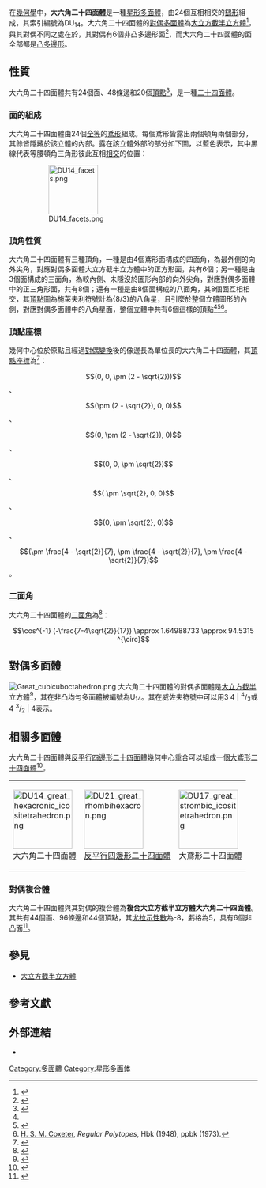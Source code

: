 {{Polyhedronbox
| name = 大六角二十四面體
| polyhedron = 大六角二十四面體
| imagename = DU14_great_hexacronic_icositetrahedron.png
| rotating = DU14_great_hexacronic_icositetrahedron.png
| rinfo = 大六角二十四面體
| Type = 星形多面體
| Face = 24
| Edge = 48
| Vertice = 20
| Genu = 3
| Face_type = 24個[[鳶形|鳶形]]<br/>[[File:DU14_facets.png|80px]]
| Vertice_type = 
| Vertice_configuration = 兩種[[頂點_(幾何)|頂點]]<br/>{{nowrap|3個[[鳶形|鳶形]]的公共頂點}}<br/>{{nowrap|4個鳶形的公共頂點}}
| Schläfli = 
| Wythoff = 
| Symmetry_group = O<sub>h</sub>, [4,3], *432
| Index_references = DU<sub>14</sub>
| Rotation_group = 
| Properties = 等面、非凸
| dual_image = Great_cubicuboctahedron.png
}}
在[[幾何學|幾何學]]中，'''大六角二十四面體'''是一種[[星形多面體|星形多面體]]，由24個互相相交的[[鷂形|鷂形]]組成，其索引編號為DU<sub>14</sub>。大六角二十四面體的[[對偶多面體|對偶多面體]]為[[大立方截半立方體|大立方截半立方體]]<ref>{{Cite web | url = https://archive.lib.msu.edu/crcmath/math/math/g/g275.htm | author = Eric W. Weisstein | title = Great Hexacronic Icositetrahedron is The Dual of the Great Cubicuboctahedron | publisher = [[密西根州立大學|密西根州立大學]][[圖書館|圖書館]] | archiveurl = https://web.archive.org/web/20140711085213/http://archive.lib.msu.edu/crcmath/math/math/g/g275.htm | archivedate = 2014-07-11 | access-date = 2016-09-01 | dead-url = no }}</ref>，與其對偶不同之處在於，其對偶有6個非凸多邊形面<ref>{{Cite web | url = http://bulatov.org/polyhedra/uniform/u19.html | title = great cubicuboctahedron, dual of great hexacronic icositetrahedron | publisher = bulatov.org | archiveurl = https://web.archive.org/web/20160326145638/http://bulatov.org/polyhedra/uniform/u19.html | archivedate = 2016-03-26 | access-date = 2016-09-01 | dead-url = no }}</ref>，而大六角二十四面體的面全部都是[[凸多邊形|凸多邊形]]。

== 性質 ==
大六角二十四面體共有24個面、48條邊和20個[[頂點_(幾何)|頂點]]<ref name="bulatov data">{{Cite web | url = http://bulatov.org/polyhedra/dual/ud19.html | title = great hexacronic icositetrahedron | archiveurl = https://web.archive.org/web/20160328043120/http://bulatov.org/polyhedra/dual/ud19.html | archivedate = 2016-03-28 | publisher = bulatov.org | access-date = 2016-09-01 | dead-url = no }}</ref>，是一種[[二十四面體|二十四面體]]。

=== 面的組成 ===
大六角二十四面體由24個[[全等|全等]]的[[鳶形|鳶形]]組成。每個鳶形皆露出兩個頓角兩個部分，其餘皆隱藏於該立體的內部。露在該立體外部的部分如下圖，以藍色表示，其中黑線代表等腰頓角三角形彼此互相[[相交|相交]]的位置：
:[[File:DU14_facets.png|100px]]

=== 頂角性質 ===
大六角二十四面體有三種頂角，一種是由4個鳶形面構成的四面角，為最外側的向外尖角，對應對偶多面體大立方截半立方體中的正方形面，共有6個；另一種是由3個面構成的三面角，為較內側、未隱沒於圖形內部的向外尖角，對應對偶多面體中的正三角形面，共有8個；還有一種是由8個面構成的八面角，其8個面互相相交，其[[頂點圖|頂點圖]]為施萊夫利符號計為{8/3}的八角星，且引麼於整個立體圖形的內側，對應對偶多面體中的八角星面，整個立體中共有6個這樣的頂點<ref name="bulatov data"/><ref name="dmccooey_info">{{Cite web | url = http://dmccooey.com/polyhedra/GreatCubicuboctahedron.html | title = Self-Intersecting Quasi-Quasi-Regular Polyhedra: Great Cubicuboctahedron | publisher = dmccooey.com | archiveurl = https://web.archive.org/web/20160324084419/http://dmccooey.com/polyhedra/GreatCubicuboctahedron.html | archivedate = 2016-03-24 | access-date = 2017-06-28 | dead-url = no }}</ref><ref>[[哈罗德·斯科特·麦克唐纳·考克斯特|H. S. M. Coxeter]], ''Regular Polytopes'', Hbk (1948), ppbk (1973).</ref>。

=== 頂點座標 ===
幾何中心位於原點且經過[[對偶|對偶變換]]後的像邊長為單位長的大六角二十四面體，其[[頂點_(幾何)|頂點]][[座標|座標]]為<ref name="dmccooeydata">{{Cite web | url = http://dmccooey.com/polyhedra/GreatHexacronicIcositetrahedron.txt | title = Data of Great Hexacronic Icositetrahedron | publisher = dmccooey.com | archiveurl = https://web.archive.org/web/20160901012456/http://dmccooey.com/polyhedra/GreatHexacronicIcositetrahedron.txt | archivedate = 2016-09-01 | access-date = 2016-09-01 | dead-url = no }}</ref>：
:<math>(0, 0, \pm (2 - \sqrt{2}))</math>、
:<math>(\pm (2 - \sqrt{2}), 0, 0)</math>、
:<math>(0, \pm (2 - \sqrt{2}), 0)</math>、
:<math>(0, 0, \pm \sqrt{2})</math>、
:<math>( \pm \sqrt{2}, 0, 0)</math>、
:<math>(0,  \pm \sqrt{2}, 0)</math>、
:<math>(\pm \frac{4 - \sqrt{2}}{7}, \pm \frac{4 - \sqrt{2}}{7}, \pm \frac{4 - \sqrt{2}}{7})</math>。

=== 二面角 ===
大六角二十四面體的[[二面角|二面角]]為<ref>{{cite web | url = http://dmccooey.com/polyhedra/GreatHexacronicIcositetrahedron.html | title = Versi-Regular Polyhedra: Octahemioctahedron | publisher = dmccooey.com | archiveurl = https://web.archive.org/web/20160324084300/http://dmccooey.com/polyhedra/GreatHexacronicIcositetrahedron.html | archivedate = 2016-03-24 | access-date = 2016-09-01 | dead-url = no }}</ref>：
:<math>\cos^{-1} (-\frac{7-4\sqrt{2}}{17}) \approx 1.64988733 \approx 94.5315 ^{\circ}</math>

== 對偶多面體 ==
[[File:Great_cubicuboctahedron.png|thumb]]
{{main|大立方截半立方體}}
大六角二十四面體的對偶多面體是[[大立方截半立方體|大立方截半立方體]]<ref>{{mathworld | urlname = GreatHexacronicIcositetrahedron |title= Great Hexacronic Icositetrahedron}}</ref>，其在非凸均勻多面體被編號為U<sub>14</sub>。其在威佐夫符號中可以用3 4 | <sup>4</sup>/<sub>3</sub>或4 <sup>3</sup>/<sub>2</sub> | 4表示。

== 相關多面體 ==
大六角二十四面體與[[反平行四邊形二十四面體|反平行四邊形二十四面體]]幾何中心重合可以組成一個[[大鳶形二十四面體|大鳶形二十四面體]]<ref>{{cite web|url = http://www.software3d.com/GreatHexIcositetra.php|title = Great Hexacronic Icositetrahedron|publisher = software3d.com|archiveurl = https://web.archive.org/web/20151121153312/http://www.software3d.com/GreatHexIcositetra.php|archivedate = 2015-11-21|access-date = 2016-09-01|dead-url = no}}</ref>。
{| class="wikitable" width="300"
|- align=center
| [[Image:DU14_great_hexacronic_icositetrahedron.png|120px]]<br/>大六角二十四面體
| [[Image:DU21_great_rhombihexacron.png|120px]]<br/>[[反平行四邊形二十四面體|反平行四邊形二十四面體]]
| [[Image:DU17_great_strombic_icositetrahedron.png|120px]]<br/>大鳶形二十四面體
|}

=== 對偶複合體 ===
大六角二十四面體與其對偶的複合體為'''複合大立方截半立方體大六角二十四面體'''。其共有44個面、96條邊和44個頂點，其[[歐拉特徵數|尤拉示性數]]為-8，虧格為5，具有6個非凸面<ref>{{Cite web|url=http://bulatov.org/polyhedra/uniform_compounds/uc19.html|title=compound of great cubicuboctahedron and great hexacronic icositetrahedron|publisher=bulatov.org|archiveurl=https://web.archive.org/web/20150906135651/http://bulatov.org/polyhedra/uniform_compounds/uc19.html|archivedate=2015-09-06|access-date=2016-09-01|dead-url=no}}</ref>。

== 參見 ==
* [[大立方截半立方體|大立方截半立方體]]

== 參考文獻 ==
{{refbegin|2}}
{{reflist}}
{{refend}}

== 外部連結 ==
* {{mathworld | urlname = GreatHexacronicIcositetrahedron| title = 大六角二十四面體}}

[[Category:多面體|Category:多面體]]
[[Category:星形多面体|Category:星形多面体]]